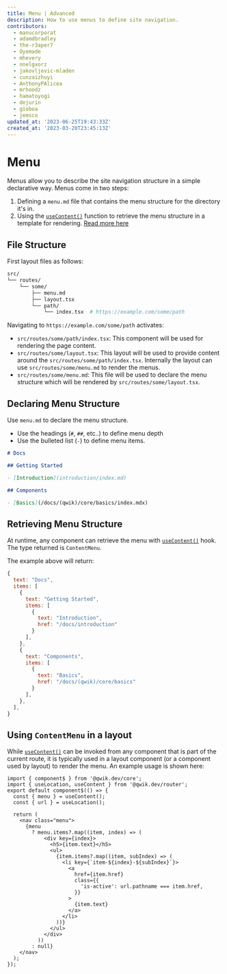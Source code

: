 ```yaml
---
title: Menu | Advanced
description: How to use menus to define site navigation.
contributors:
  - manucorporat
  - adamdbradley
  - the-r3aper7
  - Oyemade
  - mhevery
  - nnelgxorz
  - jakovljevic-mladen
  - cunzaizhuyi
  - AnthonyPAlicea
  - mrhoodz
  - hamatoyogi
  - dejurin
  - gioboa
  - jemsco
updated_at: '2023-06-25T19:43:33Z'
created_at: '2023-03-20T23:45:13Z'
---
```


# Menu

Menus allow you to describe the site navigation structure in a simple declarative way. Menus come in two steps:

1. Defining a `menu.md` file that contains the menu structure for the directory it's in.
2. Using the [`useContent()`](/docs/(qwikrouter)/api/index.mdx#usecontent) function to retrieve the menu structure in a template for rendering. [Read more here](/docs/(qwikrouter)/api/index.mdx#usecontent)

## File Structure

First layout files as follows:

```bash
src/
└── routes/
    └── some/
        ├── menu.md
        ├── layout.tsx
        └── path/
            └── index.tsx  # https://example.com/some/path
```

Navigating to `https://example.com/some/path` activates:

- `src/routes/some/path/index.tsx`: This component will be used for rendering the page content.
- `src/routes/some/layout.tsx`: This layout will be used to provide content around the `src/routes/some/path/index.tsx`. Internally the layout can use `src/routes/some/menu.md` to render the menus.
- `src/routes/some/menu.md`: This file will be used to declare the menu structure which will be rendered by `src/routes/some/layout.tsx`.

## Declaring Menu Structure

Use `menu.md` to declare the menu structure.

- Use the headings (`#`, `##`, etc..) to define menu depth
- Use the bulleted list (`-`) to define menu items.

```markdown title="src/route/some/menu.md"
# Docs

## Getting Started

- [Introduction](introduction/index.md)

## Components

- [Basics](/docs/(qwik)/core/basics/index.mdx)
```

## Retrieving Menu Structure

At runtime, any component can retrieve the menu with [`useContent()`](/docs/(qwikrouter)/api/index.mdx#usecontent) hook. The type returned is `ContentMenu`.

The example above will return:

```javascript
{
  text: "Docs",
  items: [
    {
      text: "Getting Started",
      items: [
        {
          text: "Introduction",
          href: "/docs/introduction"
        }
      ],
    },
    {
      text: "Components",
      items: [
        {
          text: "Basics",
          href: "/docs/(qwik)/core/basics"
        }
      ],
    },
  ],
}
```

## Using `ContentMenu` in a layout

While [`useContent()`](/docs/(qwikrouter)/api/index.mdx#usecontent) can be invoked from any component that is part of the current route, it is typically used in a layout component (or a component used by layout) to render the menu. An example usage is shown here:

```tsx
import { component$ } from '@qwik.dev/core';
import { useLocation, useContent } from '@qwik.dev/router';
export default component$(() => {
  const { menu } = useContent();
  const { url } = useLocation();

  return (
    <nav class="menu">
      {menu
        ? menu.items?.map((item, index) => (
            <div key={index}>
              <h5>{item.text}</h5>
              <ul>
                {item.items?.map((item, subIndex) => (
                  <li key={`item-${index}-${subIndex}`}>
                    <a
                      href={item.href}
                      class={{
                        'is-active': url.pathname === item.href,
                      }}
                    >
                      {item.text}
                    </a>
                  </li>
                ))}
              </ul>
            </div>
          ))
        : null}
    </nav>
  );
});
```
